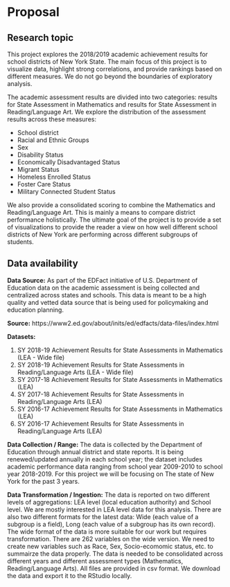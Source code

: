 # Proposal

## Research topic
This project explores the 2018/2019 academic achievement results for school districts of New York State. The main focus of this project is to visualize data, highlight strong correlations, and provide rankings based on different measures. We do not go beyond the boundaries of exploratory analysis.

The academic assessment results are divided into two categories: results for State Assessment in Mathematics and results for State Assessment in Reading/Language Art. We explore the distribution of the assessment results across these measures:

 * School district
 * Racial and Ethnic Groups
 * Sex
 * Disability Status
 * Economically Disadvantaged Status
 * Migrant Status
 * Homeless Enrolled Status
 * Foster Care Status
 * Military Connected Student Status

We also provide a consolidated scoring to combine the Mathematics and Reading/Language Art. This is mainly a means to compare district performance holistically. The ultimate goal of the project is to provide a set of visualizations to provide the reader a view on how well different school districts of New York are performing across different subgroups of students. 


## Data availability

**Data Source:**  As part of the EDFact initiative of U.S. Department of Education data on the academic assessment is being collected and centralized across states and schools. This data is meant to be a high quality and vetted data source that is being used for policymaking and education planning. 

**Source:**  https://www2.ed.gov/about/inits/ed/edfacts/data-files/index.html

**Datasets:**

1. SY 2018-19 Achievement Results for State Assessments in Mathematics (LEA - Wide file)
2. SY 2018-19 Achievement Results for State Assessments in Reading/Language Arts (LEA - Wide file)
3. SY 2017-18 Achievement Results for State Assessments in Mathematics (LEA)
4. SY 2017-18 Achievement Results for State Assessments in Reading/Language Arts (LEA)
5. SY 2016-17 Achievement Results for State Assessments in Mathematics (LEA)
6. SY 2016-17 Achievement Results for State Assessments in Reading/Language Arts (LEA)

**Data Collection / Range:** The data is collected by the Department of Education through annual district and state reports. It is being renewed/updated annually in each school year; the dataset includes academic performance data ranging from school year 2009-2010 to school year 2018-2019. For this project we will be focusing on The state of New York for the past 3 years.

**Data Transformation / Ingestion:** The data is reported on two different levels of aggregations: LEA level (local education authority) and School level. We are mostly interested in LEA level data for this analysis. There are also two different formats for the latest data: Wide (each value of a subgroup is a field), Long (each value of a subgroup has its own record). The wide format of the data is more suitable for our work but requires transformation. There are 262 variables on the wide version. We need to create new variables such as Race, Sex, Socio-ecomomic status, etc. to summairze the data properly. The data is needed to be consolidated across different years and different assessment types (Mathematics, Reading/Language Arts).
All files are provided in csv format. We download the data and export it to the RStudio locally. 